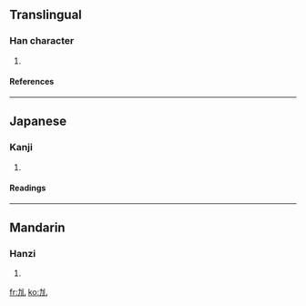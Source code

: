 ==Translingual==
===Han character===
{{Han char|rad=力|as=01|sn=3|four=|canj=大尸山 (KSU)}}
# {{defn|Han}}
====References====
{{Han ref|kx=0146.070|dkj=02289|dj=0328.010|hdz=10365.020|uh=529C|ud=21148}}
----
==Japanese==
===Kanji===
{{ja-kanji|grade=|rs=力01}}
# {{defn|Japanese}}
====Readings====
{{ja-readings|on=[[あつ]] (atsu), [[えち]] (echi)|kun=[[つよい]] (tsuyoi)}}
----
==Mandarin==
===Hanzi===
{{cmn-hanzi|pin=[[yā]] (ya1)|wg=ya<sup>1</sup>}}
# {{defn|Mandarin}}

[[fr:劜]]
[[ko:劜]]